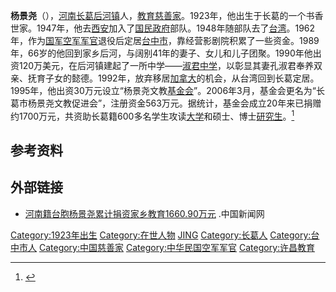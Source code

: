 {{Infobox person
| 姓名     = 杨景尧
| 圖像     = 
| 圖像說明 = 
| 出生日期 = {{birth year and age|1923}}
| 出生地點 = {{ROC-1912|河南省}}[[长葛縣|长葛縣]][[后河镇|后河镇]]
| 國籍 = {{ROC}}
| 性別       = 男
| 籍貫       =河南长葛
| 職業     = [[教育|教育]][[慈善家|慈善家]]
| 配偶       =孔淑君
}}
'''杨景尧'''（{{bd|1923年||||}}），[[河南|河南]][[长葛|长葛]][[后河镇|后河镇]]人，[[教育|教育]][[慈善家|慈善家]]。1923年，他出生于长葛的一个书香世家。1947年，他去[[西安|西安]]加入了[[国民政府|国民政府]]部队。1948年随部队去了[[台湾|台湾]]。1962年，作为[[中華民國國軍|国军]][[空军|空军]][[军官|军官]]退役后定居[[台中市|台中市]]，靠经营影剧院积累了一些资金。1989年，66岁的他回到家乡后河，与阔别41年的妻子、女儿和儿子团聚。1990年他出资120万美元，在后河镇建起了一所中学——[[淑君中学|淑君中学]]，以彰显其妻孔淑君奉养双亲、抚育子女的懿德。1992年，放弃移居[[加拿大|加拿大]]的机会，从台湾回到长葛定居。1995年，他出资30万元设立“杨景尧文教[[基金会|基金会]]”。2006年3月，基金会更名为“长葛市杨景尧文教促进会”，注册资金563万元。据统计，基金会成立20年来已捐赠约1700万元，共资助长葛籍600多名学生攻读[[大学|大学]]和硕士、博士[[研究生|研究生]]。<ref >{{cite news |url=http://news.dahe.cn/2015/08-22/105504127.html |language= |title=赞！长葛返乡台胞杨景尧20年助学捐资1700万！ |publisher=大河网-大河报 |date=2015年8月22日 |accessdate= |archive-date=2021年1月9日 |archive-url=https://web.archive.org/web/20210109164353/http://news.dahe.cn/2015/08-22/105504127.html |dead-url=no }}</ref>

== 参考资料 ==
{{reflist}}

== 外部链接 ==
*[http://www.chinanews.com/zgqj/2011/10-12/3384189.shtml 河南籍台胞杨景尧累计捐资家乡教育1660.90万元] {{Wayback|url=http://www.chinanews.com/zgqj/2011/10-12/3384189.shtml |date=20210109164346 }}.中国新闻网

{{DEFAULTSORT:Y杨}}
[[Category:1923年出生|Category:1923年出生]]
[[Category:在世人物|Category:在世人物]]
[[Category:杨姓|JING]]
[[Category:长葛人|Category:长葛人]]
[[Category:台中市人|Category:台中市人]]
[[Category:中国慈善家|Category:中国慈善家]]
[[Category:中华民国空军军官|Category:中华民国空军军官]]
[[Category:许昌教育|Category:许昌教育]]